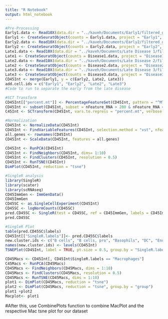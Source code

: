 ```yaml
---
title: "R Notebook"
output: html_notebook
---
```



```r
#Pre-Processing 
Early1.data <- Read10X(data.dir = "../kaveh/Documents/Early1/filtered_gene_bc_matrices/mm10/")
Early1 <- CreateSeuratObject(counts = Early1.data, project = "Early1", min.cells = 3, min.features = 200)
Early2.data <- Read10X(data.dir = "../kaveh/Documents/Early2/filtered_gene_bc_matrices/mm10/")
Early2 <- CreateSeuratObject(counts = Early2.data, project = "Early2", min.cells = 3, min.features = 200)
Late1.data <- Read10X(data.dir = "../kaveh/Documents/Late Disease 1/filtered_gene_bc_matrices/mm10/")
Late1 <- CreateSeuratObject(counts = Disease1.data, project = "Disease1", min.cells = 3, min.features = 200)
Late2.data <- Read10X(data.dir = "../kaveh/Documents/Late Disease 2/filtered_gene_bc_matrices/mm10/")
Late2 <- CreateSeuratObject(counts = Disease2.data, project = "Disease2", min.cells = 3, min.features = 200)
Late3.data <- Read10X(data.dir = "../kaveh/Documents/Late Disease 3/filtered_gene_bc_matrices/mm10/")
Late3 <- CreateSeuratObject(counts = Disease3.data, project = "Disease3", min.cells = 3, min.features = 200)
CD45Int <- merge(Early1, y = c(Early2, Late2, Late3))
add.cell.ids = c("Early1", "Early2", "Late2", "Late3")
#Code to run to separate the early from the late disease 

```

```r
#SCT Transform 
CD45Int[["percent.mt"]] <- PercentageFeatureSet(CD45Int, pattern = "^MT-")
CD45Int <- subset(CD45Int, subset = nFeature_RNA > 200 & nFeature_RNA < 2500 & percent.mt < 5)
C45Int <- SCTransform(CD45Int, vars.to.regress = "percent.mt", verbose = FALSE)
```


```r
#Normalization
CD45Int <- NormalizeData(CD45Int)
CD45Int <- FindVariableFeatures(CD45Int, selection.method = "vst", nfeatures = 2000)
all.genes <- rownames(CD45Int)
CD45Int <- ScaleData(CD45Int, features = all.genes)
```

```r
CD45Int <- RunPCA(CD45Int)
CD45Int <- FindNeighbors(CD45Int, dims= 1:10)
CD45Int <- FindClusters(CD45Int, resolution = 0.5)
CD45Int <- RunTSNE(CD45Int)
DimPlot(CD45Int, reduction = "tsne")


```

```r
#SingleR analysis 
library(SingleR)
library(scater)
library(scRNAseq)
CD45ImmGen <- ImmGenData()
CD45ImmGen
CD45SC <- as.SingleCellExperiment(CD45Int)
CD45SC <- logNormCounts(CD45SC)
pred.CD45SC <- SingleR(test = CD45SC, ref = CD45ImmGen, labels = CD45ImmGen$label.main)
pred.CD45SC
```

```r
#SingleR Plot
table(pred.CD45SC$labels)
CD45Int[["SingleR.labels"]]<- pred.CD45SC$labels
new.cluster.ids <- c("B cells", "B cells, pro", "Basophils", "DC", "Endothelial cells", "Eosinophils", "Epithelial cells", "Fibroblasts", "ILC", "Macrophages", "Mast cells", "Microglia", "Monocytes", "Neutrophils", "NK cells", "NKT", "Stem cells", "Stromal cells", "T cells", "Tgd" )
names(new.cluster.ids) <- levels(CD45Int)
TSNEPlot(CD45Int, label = TRUE, pt.size = 0.5, group.by = "SingleR.labels") + NoLegend()
```

```r
CD45Macs <- CD45Int[, CD45Int$SingleR.labels == "Macrophages"]
C45Macs <- RunPCA(CD45Macs)
CD45Macs <- FindNeighbors(CD45Macs, dims = 1:10)
CD45Macs <- FindClusters(CD45Macs, resolution = 0.5)
CD45Macs <- RunTSNE(CD45Macs, dims = 1:10)
plot1 <- DimPlot(CD45Macs, reduction = "tsne")
plot2 <- DimPlot(CD45Macs, reduction = "tsne", group.by = "group")
plot1 +plot2
Macplot<- plot1
```

#After this, use CombinePlots function to combine MacPlot and the respective Mac tsne plot for our dataset 
